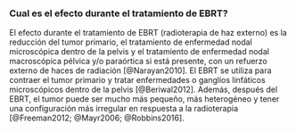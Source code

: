 ### Cual es el efecto durante el tratamiento de EBRT?

El efecto durante el tratamiento de EBRT (radioterapia de haz externo) es la reducción del tumor primario, el tratamiento de enfermedad nodal microscópica dentro de la pelvis y el tratamiento de enfermedad nodal macroscópica pélvica y/o paraórtica si está presente, con un refuerzo externo de haces de radiación [@Narayan2010]. El EBRT se utiliza para contraer el tumor primario y tratar enfermedades o ganglios linfáticos microscópicos dentro de la pelvis [@Beriwal2012]. Además, después del EBRT, el tumor puede ser mucho más pequeño, más heterogéneo y tener una configuración más irregular en respuesta a la radioterapia [@Freeman2012; @Mayr2006; @Robbins2016].